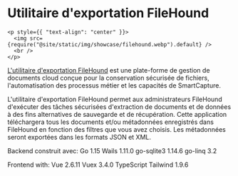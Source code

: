 # Utilitaire d'exportation FileHound

```mdx-code-block
<p style={{ "text-align": "center" }}>
  <img src={require("@site/static/img/showcase/filehound.webp").default} />
  <br />
</p>
```

[L'utilitaire d'exportation FileHound](https://www.filehound.co.uk/) est une plate-forme de gestion de documents cloud conçue pour la conservation sécurisée de fichiers, l'automatisation des processus métier et les capacités de SmartCapture.

L'utilitaire d'exportation FileHound permet aux administrateurs FileHound d'exécuter des tâches sécurisées d'extraction de documents et de données à des fins alternatives de sauvegarde et de récupération. Cette application téléchargera tous les documents et/ou métadonnées enregistrés dans FileHound en fonction des filtres que vous avez choisis. Les métadonnées seront exportées dans les formats JSON et XML.

Backend construit avec: Go 1.15 Wails 1.11.0 go-sqlite3 1.14.6 go-linq 3.2

Frontend with: Vue 2.6.11 Vuex 3.4.0 TypeScript Tailwind 1.9.6
